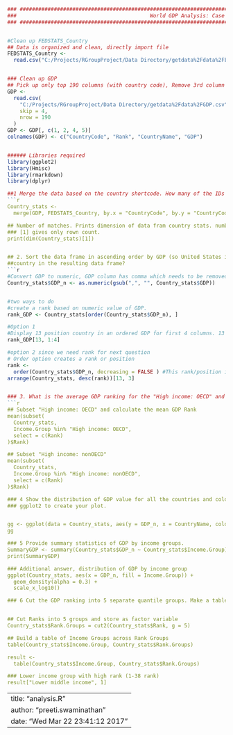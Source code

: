
```{r }
### ###########################################################################################################
###                                           World GDP Analysis: Case Study 1
### ###########################################################################################################


#Clean up FEDSTATS_Country
## Data is organized and clean, directly import file
FEDSTATS_Country <-
  read.csv("C:/Projects/RGroupProject/Data Directory/getdata%2Fdata%2FEDSTATS_Country.csv")


### Clean up GDP
## Pick up only top 190 columns (with country code), Remove 3rd column with no data, Name columns
GDP <-
  read.csv(
    "C:/Projects/RGroupProject/Data Directory/getdata%2Fdata%2FGDP.csv",
    skip = 4,
    nrow = 190
  )
GDP <- GDP[, c(1, 2, 4, 5)]
colnames(GDP) <- c("CountryCode", "Rank", "CountryName", "GDP")


###### Libraries required
library(ggplot2)
library(Hmisc)
library(rmarkdown)
library(dplyr)

##1 Merge the data based on the country shortcode. How many of the IDs match?
```{r }
Country_stats <-
  merge(GDP, FEDSTATS_Country, by.x = "CountryCode", by.y = "CountryCode")

## Number of matches. Prints dimension of data fram country stats. number of rows and columns.
### [1] gives only rown count.
print(dim(Country_stats)[1])


## 2. Sort the data frame in ascending order by GDP (so United States is last). What is the 13th
##country in the resulting data frame?
```{r }
#Convert GDP to numeric, GDP column has comma which needs to be removed and the number needs to be stored as numeric
Country_stats$GDP_n <- as.numeric(gsub(",", "", Country_stats$GDP))


#two ways to do
#create a rank based on numeric value of GDP.
rank_GDP <- Country_stats[order(Country_stats$GDP_n), ]

#Option 1
#Display 13 position country in an ordered GDP for first 4 columns. 13 is row number 1:4 is columns 1 to 14
rank_GDP[13, 1:4]

#option 2 since we need rank for next question
# Order option creates a rank or position 
rank <-
  order(Country_stats$GDP_n, decreasing = FALSE ) #This rank/position is needed later
arrange(Country_stats, desc(rank))[13, 3]


### 3. What is the average GDP ranking for the "High income: OECD" and "High income: nonOECD" group?
```{r }
## Subset "High income: OECD" and calculate the mean GDP Rank
mean(subset(
  Country_stats,
  Income.Group %in% "High income: OECD",
  select = c(Rank)
)$Rank)

## Subset "High income: nonOECD"
mean(subset(
  Country_stats,
  Income.Group %in% "High income: nonOECD",
  select = c(Rank)
)$Rank)

### 4 Show the distribution of GDP value for all the countries and color plots by income group. Use
### ggplot2 to create your plot.


gg <- ggplot(data = Country_stats, aes(y = GDP_n, x = CountryName, color = Income.Group )) + geom_density(alpha = 0.1) 
gg

### 5 Provide summary statistics of GDP by income groups.
SummaryGDP <- summary(Country_stats$GDP_n ~ Country_stats$Income.Group)
print(SummaryGDP)

### Additional answer, distribution of GDP by income group
ggplot(Country_stats, aes(x = GDP_n, fill = Income.Group)) +
  geom_density(alpha = 0.3) +
  scale_x_log10()

### 6 Cut the GDP ranking into 5 separate quantile groups. Make a table versus Income.Group. How many countries are Lower middle income but among the 38 nations with highest GDP?


## Cut Ranks into 5 groups and store as factor variable
Country_stats$Rank.Groups = cut2(Country_stats$Rank, g = 5)

## Build a table of Income Groups across Rank Groups
table(Country_stats$Income.Group, Country_stats$Rank.Groups)

result <-
  table(Country_stats$Income.Group, Country_stats$Rank.Groups)

### Lower income group with high rank (1-38 rank)
result["Lower middle income", 1]
```


---
title: "analysis.R"
author: "preeti.swaminathan"
date: "Wed Mar 22 23:41:12 2017"
---
